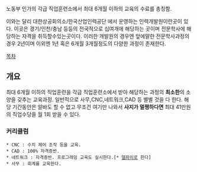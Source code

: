 노동부 인가의 각급 직업훈련소에서 최대 6개월 이하의 교육의 수료를 총칭함.

이와는 달리 대한상공회의소/한국산업인력공단 에서 운영하는 인력개발원이란곳이 있다. 이곳은 경기/인천/충남 등등의 전국적으로 십여개에 해당하는 곳이며 전문학사에 해당하는 자격을 취득할수있는곳이다. 이러한 개발원의 경우엔 앞에말한 전문학사과정의 경우 2년이며 이외엔 1년 혹은 6개월 3개월정도의 다양한 과정이 존재한다. 

[[목차]]

== 개요 ==
최대 6개월 이하의 직업훈련을 각급 직업훈련소에서 받아 해당하는 과정의 '''최소한'''의 소양을 갖추는 교육과정. 일반적으로 사무,CNC,네트워크,CAD 등 별별 것을 다 한다.
해당 기간동안은 알바도 할 수 없고 무조건 여기만 나와서 '''사지가 멀쩡하다면''' 최대 41만원의 직업수당을 월 1회 받을 수 있다.

=== 커리큘럼 ===
 * CNC : 수치 제어 조작 등을 교육.
 * CAD : 100% 자격증반.
 * 네트워크 : 자격증반. 프로그래밍 교육도 실시한다.[* [[델파이]]로 한다]
 * 사무 : 회계를 교육한다.




